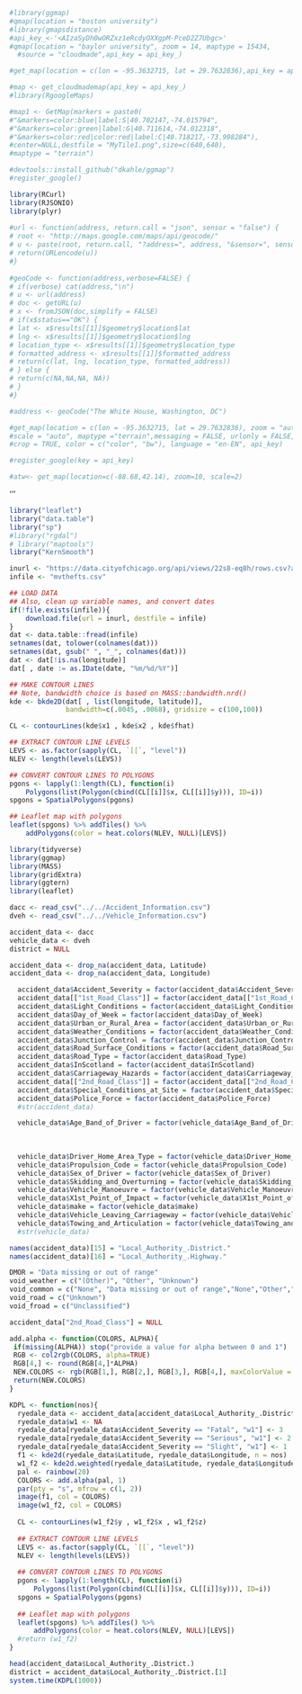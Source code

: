 

```r
#library(ggmap)
#qmap(location = "boston university")
#library(gmapsdistance)
#api_key_<-'<AIzaSyDh0wORZxz1eRcdyOXXgpM-PceD2Z7Ubgc>'
#qmap(location = "baylor university", zoom = 14, maptype = 15434,
  #source = "cloudmade",api_key = api_key_)

#get_map(location = c(lon = -95.3632715, lat = 29.7632836),api_key = api_key_)

#map <- get_cloudmademap(api_key = api_key_)
#library(RgoogleMaps)

#map1 <- GetMap(markers = paste0(
#"&markers=color:blue|label:S|40.702147,-74.015794",
#"&markers=color:green|label:G|40.711614,-74.012318",
#"&markers=color:red|color:red|label:C|40.718217,-73.998284"),
#center=NULL,destfile = "MyTile1.png",size=c(640,640),
#maptype = "terrain")

#devtools::install_github("dkahle/ggmap")
#register_google()
```

```r
library(RCurl)
library(RJSONIO)
library(plyr)
 
#url <- function(address, return.call = "json", sensor = "false") {
# root <- "http://maps.google.com/maps/api/geocode/"
# u <- paste(root, return.call, "?address=", address, "&sensor=", sensor, sep = "")
# return(URLencode(u))
#}
 
#geoCode <- function(address,verbose=FALSE) {
# if(verbose) cat(address,"\n")
# u <- url(address)
# doc <- getURL(u)
# x <- fromJSON(doc,simplify = FALSE)
# if(x$status=="OK") {
# lat <- x$results[[1]]$geometry$location$lat
# lng <- x$results[[1]]$geometry$location$lng
# location_type <- x$results[[1]]$geometry$location_type
# formatted_address <- x$results[[1]]$formatted_address
# return(c(lat, lng, location_type, formatted_address))
# } else {
# return(c(NA,NA,NA, NA))
# }
#}

#address <- geoCode("The White House, Washington, DC")
```

```r
#get_map(location = c(lon = -95.3632715, lat = 29.7632836), zoom = "auto",
#scale = "auto", maptype ="terrain",messaging = FALSE, urlonly = FALSE,source == "google", filename = "ggmapTemp",
#crop = TRUE, color = c("color", "bw"), language = "en-EN", api_key)

#register_google(key = api_key)

#atw<- get_map(location=c(-88.68,42.14), zoom=10, scale=2)
```
'''

```r
library("leaflet")
library("data.table")
library("sp")
#library("rgdal")
# library("maptools")
library("KernSmooth")

inurl <- "https://data.cityofchicago.org/api/views/22s8-eq8h/rows.csv?accessType=DOWNLOAD"
infile <- "mvthefts.csv"

## LOAD DATA
## Also, clean up variable names, and convert dates
if(!file.exists(infile)){
    download.file(url = inurl, destfile = infile)
}
dat <- data.table::fread(infile)
setnames(dat, tolower(colnames(dat)))
setnames(dat, gsub(" ", "_", colnames(dat)))
dat <- dat[!is.na(longitude)]
dat[ , date := as.IDate(date, "%m/%d/%Y")]

## MAKE CONTOUR LINES
## Note, bandwidth choice is based on MASS::bandwidth.nrd()
kde <- bkde2D(dat[ , list(longitude, latitude)],
              bandwidth=c(.0045, .0068), gridsize = c(100,100))

```

```r
CL <- contourLines(kde$x1 , kde$x2 , kde$fhat)

## EXTRACT CONTOUR LINE LEVELS
LEVS <- as.factor(sapply(CL, `[[`, "level"))
NLEV <- length(levels(LEVS))

## CONVERT CONTOUR LINES TO POLYGONS
pgons <- lapply(1:length(CL), function(i)
    Polygons(list(Polygon(cbind(CL[[i]]$x, CL[[i]]$y))), ID=i))
spgons = SpatialPolygons(pgons)

## Leaflet map with polygons
leaflet(spgons) %>% addTiles() %>% 
    addPolygons(color = heat.colors(NLEV, NULL)[LEVS])
```

```r
library(tidyverse)
library(ggmap)
library(MASS)
library(gridExtra)
library(ggtern)
library(leaflet)
```

```r
dacc <- read_csv("../../Accident_Information.csv")
dveh <- read_csv("../../Vehicle_Information.csv")

accident_data <- dacc
vehicle_data <- dveh
district = NULL

```



```r

accident_data <- drop_na(accident_data, Latitude)
accident_data <- drop_na(accident_data, Longitude)

  accident_data$Accident_Severity = factor(accident_data$Accident_Severity,order = TRUE,levels = c("Slight","Serious","Fatal"))
  accident_data[["1st_Road_Class"]] = factor(accident_data[["1st_Road_Class"]])
  accident_data$Light_Conditions = factor(accident_data$Light_Conditions)
  accident_data$Day_of_Week = factor(accident_data$Day_of_Week)
  accident_data$Urban_or_Rural_Area = factor(accident_data$Urban_or_Rural_Area)
  accident_data$Weather_Conditions = factor(accident_data$Weather_Conditions)
  accident_data$Junction_Control = factor(accident_data$Junction_Control)
  accident_data$Road_Surface_Conditions = factor(accident_data$Road_Surface_Conditions)
  accident_data$Road_Type = factor(accident_data$Road_Type)
  accident_data$InScotland = factor(accident_data$InScotland)
  accident_data$Carriageway_Hazards = factor(accident_data$Carriageway_Hazards)
  accident_data[["2nd_Road_Class"]] = factor(accident_data[["2nd_Road_Class"]])
  accident_data$Special_Conditions_at_Site = factor(accident_data$Special_Conditions_at_Site)
  accident_data$Police_Force = factor(accident_data$Police_Force)
  #str(accident_data)

  vehicle_data$Age_Band_of_Driver = factor(vehicle_data$Age_Band_of_Driver,order = "TRUE", levels = c( "Data missing or out of range",
                                                                                             "0 - 5", "6 - 10", "11 - 15", "16 - 20",
                                                                                             "21 - 25", "26 - 35", "36 - 45", 
                                                                                             "46 - 55","56 - 65", "66 - 75", "Over 75"))
  vehicle_data$Driver_Home_Area_Type = factor(vehicle_data$Driver_Home_Area_Type)
  vehicle_data$Propulsion_Code = factor(vehicle_data$Propulsion_Code)
  vehicle_data$Sex_of_Driver = factor(vehicle_data$Sex_of_Driver)
  vehicle_data$Skidding_and_Overturning = factor(vehicle_data$Skidding_and_Overturning)
  vehicle_data$Vehicle_Manoeuvre = factor(vehicle_data$Vehicle_Manoeuvre)
  vehicle_data$X1st_Point_of_Impact = factor(vehicle_data$X1st_Point_of_Impact)
  vehicle_data$make = factor(vehicle_data$make)
  vehicle_data$Vehicle_Leaving_Carriageway = factor(vehicle_data$Vehicle_Leaving_Carriageway)
  vehicle_data$Towing_and_Articulation = factor(vehicle_data$Towing_and_Articulation)
  #str(vehicle_data)


```

```r
names(accident_data)[15] = "Local_Authority_.District."
names(accident_data)[16] = "Local_Authority_.Highway."
```

```r

DMOR = "Data missing or out of range"
void_weather = c("(Other)", "Other", "Unknown")
void_common = c("None", "Data missing or out of range","None","Other","NA","Unknown","(Other)","Unclassified","Not known")
void_road = c("Unknown")
void_froad = c("Unclassified")

```

```r

accident_data["2nd_Road_Class"] = NULL

```


```r
add.alpha <- function(COLORS, ALPHA){
 if(missing(ALPHA)) stop("provide a value for alpha between 0 and 1")
 RGB <- col2rgb(COLORS, alpha=TRUE)
 RGB[4,] <- round(RGB[4,]*ALPHA)
 NEW.COLORS <- rgb(RGB[1,], RGB[2,], RGB[3,], RGB[4,], maxColorValue = 255)
 return(NEW.COLORS)
}

```

```r
KDPL <- function(nos){
  ryedale_data <- accident_data[accident_data$Local_Authority_.District. == district,]
  ryedale_data$w1 <- NA
  ryedale_data[ryedale_data$Accident_Severity == "Fatal", "w1"] <- 3
  ryedale_data[ryedale_data$Accident_Severity == "Serious", "w1"] <- 2
  ryedale_data[ryedale_data$Accident_Severity == "Slight", "w1"] <- 1
  f1 <- kde2d(ryedale_data$Latitude, ryedale_data$Longitude, n = nos)
  w1_f2 <- kde2d.weighted(ryedale_data$Latitude, ryedale_data$Longitude, n = nos, w = ryedale_data$w1)
  pal <- rainbow(20)
  COLORS <- add.alpha(pal, 1)
  par(pty = "s", mfrow = c(1, 2))
  image(f1, col = COLORS)
  image(w1_f2, col = COLORS)
  
  CL <- contourLines(w1_f2$y , w1_f2$x , w1_f2$z)
  
  ## EXTRACT CONTOUR LINE LEVELS
  LEVS <- as.factor(sapply(CL, `[[`, "level"))
  NLEV <- length(levels(LEVS))
  
  ## CONVERT CONTOUR LINES TO POLYGONS
  pgons <- lapply(1:length(CL), function(i)
      Polygons(list(Polygon(cbind(CL[[i]]$x, CL[[i]]$y))), ID=i))
  spgons = SpatialPolygons(pgons)
  
  ## Leaflet map with polygons
  leaflet(spgons) %>% addTiles() %>% 
      addPolygons(color = heat.colors(NLEV, NULL)[LEVS])
  #return (w1_f2)
}

```




```r

head(accident_data$Local_Authority_.District.)
district = accident_data$Local_Authority_.District.[1]
system.time(KDPL(1000))

```

```r

```

```r

```

```r

```

```r

```

```r

```

```r

```

